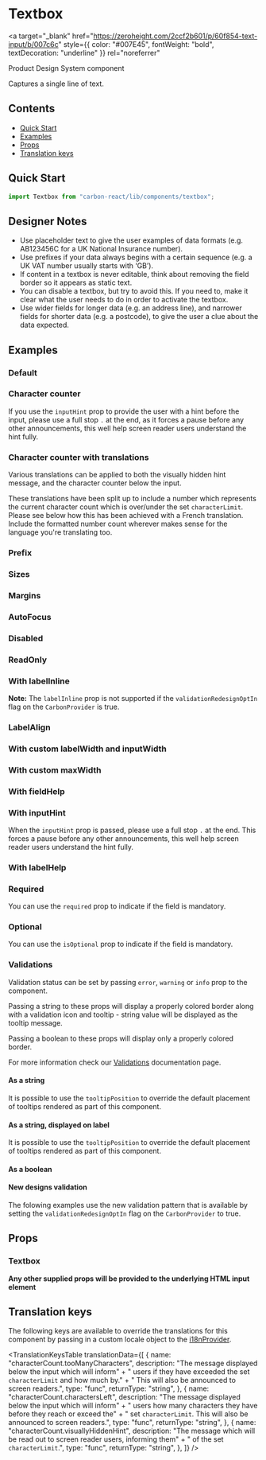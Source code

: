 

<Meta of={TextboxStories} />

# Textbox

<a
  target="_blank"
  href="https://zeroheight.com/2ccf2b601/p/60f854-text-input/b/007c6c"
  style={{ color: "#007E45", fontWeight: "bold", textDecoration: "underline" }}
  rel="noreferrer"
>
  Product Design System component
</a>

Captures a single line of text.

## Contents

- [Quick Start](#quick-start)
- [Examples](#examples)
- [Props](#props)
- [Translation keys](#translation-keys)

## Quick Start

```javascript
import Textbox from "carbon-react/lib/components/textbox";
```

## Designer Notes

- Use placeholder text to give the user examples of data formats (e.g. AB123456C for a UK National Insurance number).
- Use prefixes if your data always begins with a certain sequence (e.g. a UK VAT number usually starts with ‘GB’).
- If content in a textbox is never editable, think about removing the field border so it appears as static text.
- You can disable a textbox, but try to avoid this. If you need to, make it clear what the user needs to do in order to activate the textbox.
- Use wider fields for longer data (e.g. an address line), and narrower fields for shorter data (e.g. a postcode), to give the user a clue about the data expected.

## Examples

### Default

<Canvas of={TextboxStories.Default} />

### Character counter

If you use the `inputHint` prop to provide the user with a hint before the input, please use a full stop `.` at the end,
as it forces a pause before any other announcements, this well help screen reader users understand the hint fully.

<Canvas of={TextboxStories.CharacterCounter} />

### Character counter with translations

Various translations can be applied to both the visually hidden hint message, and the character
counter below the input.

These translations have been split up to include a number which represents the current character count which
is over/under the set `characterLimit`. Please see below how this has been achieved with a French translation.
Include the formatted number count wherever makes sense for the language you're translating too.

<Canvas of={TextboxStories.CharacterCounterTranslations} />

### Prefix

<Canvas of={TextboxStories.Prefix} />

### Sizes

<Canvas of={TextboxStories.Sizes} />

### Margins

<Canvas of={TextboxStories.Margins} />

### AutoFocus

<Canvas of={TextboxStories.AutoFocus} />

### Disabled

<Canvas of={TextboxStories.Disabled} />

### ReadOnly

<Canvas of={TextboxStories.ReadOnly} />

### With labelInline

**Note:** The `labelInline` prop is not supported if the `validationRedesignOptIn` flag on the `CarbonProvider` is true. 

<Canvas of={TextboxStories.WithLabelInline} />

### LabelAlign

<Canvas of={TextboxStories.LabelAlign} />

### With custom labelWidth and inputWidth

<Canvas of={TextboxStories.WithCustomLabelWidthAndInputWidth} />

### With custom maxWidth

<Canvas of={TextboxStories.WithCustomMaxWidth} />

### With fieldHelp

<Canvas of={TextboxStories.WithFieldHelp} />

### With inputHint

When the `inputHint` prop is passed, please use a full stop `.` at the end. This forces a pause
before any other announcements, this well help screen reader users understand the hint fully.

<Canvas of={TextboxStories.WithInputHint} />

### With labelHelp

<Canvas of={TextboxStories.WithLabelHelp} />

### Required

You can use the `required` prop to indicate if the field is mandatory.

<Canvas of={TextboxStories.Required} />

### Optional

You can use the `isOptional` prop to indicate if the field is mandatory.

<Canvas of={TextboxStories.IsOptional} />

### Validations

Validation status can be set by passing `error`, `warning` or `info` prop to the component.

Passing a string to these props will display a properly colored border along with a validation icon and tooltip - string value will be displayed as the tooltip message.

Passing a boolean to these props will display only a properly colored border.

For more information check our [Validations](../?path=/docs/documentation-validations--docs) documentation page.

#### As a string

<Canvas of={TextboxStories.ValidationsAsAString} />

It is possible to use the `tooltipPosition` to override the default placement of tooltips rendered as part of this component.

<Canvas of={TextboxStories.ValidationsAsAStringWithTooltipCustom} />

#### As a string, displayed on label

<Canvas of={TextboxStories.ValidationsAsAStringDisplayedOnLabel} />

It is possible to use the `tooltipPosition` to override the default placement of tooltips rendered as part of this component.

<Canvas of={TextboxStories.ValidationsAsAStringWithTooltipDefault} />

#### As a boolean

<Canvas of={TextboxStories.ValidationsAsABoolean} />

#### New designs validation

The folowing examples use the new validation pattern that is available by setting the `validationRedesignOptIn` flag on the `CarbonProvider` to true.

<Canvas of={TextboxStories.NewDesignsValidation} />

## Props

### Textbox

<ArgTypes of={TextboxStories} />

**Any other supplied props will be provided to the underlying HTML input element**

## Translation keys

The following keys are available to override the translations for this component by passing in a custom locale object to the
[i18nProvider](../?path=/docs/documentation-i18n--docs).

<TranslationKeysTable
  translationData={[
    {
      name: "characterCount.tooManyCharacters",
      description:
        "The message displayed below the input which will inform" +
        " users if they have exceeded the set `characterLimit` and how much by." +
        " This will also be announced to screen readers.",
      type: "func",
      returnType: "string",
    },
    {
      name: "characterCount.charactersLeft",
      description:
        "The message displayed below the input which will inform" +
        " users how many characters they have before they reach or exceed the" +
        " set `characterLimit`. This will also be announced to screen readers.",
      type: "func",
      returnType: "string",
    },
    {
      name: "characterCount.visuallyHiddenHint",
      description:
        "The message which will be read out to screen reader users, informing them" +
        " of the set `characterLimit`.",
      type: "func",
      returnType: "string",
    },
  ]}
/>
